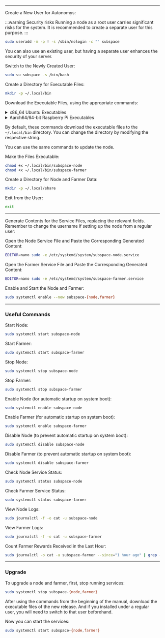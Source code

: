 

--- 

Create a New User for Autonomys:

:::warning Security risks
Running a node as a root user carries significant risks for the system. 
It is recommended to create a separate user for this purpose.
:::

```bash
sudo useradd -m -p ! -s /sbin/nologin -c "" subspace
```

You can also use an existing user, but having a separate user enhances the security of your server.

Switch to the Newly Created User:
```bash
sudo su subspace -s /bin/bash
```

Create a Directory for Executable Files:

```bash
mkdir -p ~/.local/bin
```

Download the Executable Files, using the appropriate commands:

<details>
   <summary>
    x86_64 Ubuntu Executables
    </summary>
    <details>
        <summary>
        Version 2 - for older processors since ~2009 and some old VMs
        </summary>
		Node:
		```bash
		wget -O ~/.local/bin/subspace-node https://github.com/autonomys/subspace/releases/download/mainnet-2025-jan-14/subspace-node-ubuntu-x86_64-v2-mainnet-2025-jan-14
		```
		Farmer:
		```bash
		wget -O ~/.local/bin/subspace-farmer https://github.com/autonomys/subspace/releases/download/mainnet-2025-jan-14/subspace-farmer-ubuntu-x86_64-v2-mainnet-2025-jan-14
		```
    </details>
    <details>
        <summary>
        Version skylake - For newer processors since ~2015
        </summary>
		Node:
		```bash
		wget -O ~/.local/bin/subspace-node https://github.com/autonomys/subspace/releases/download/mainnet-2025-jan-14/subspace-node-ubuntu-x86_64-skylake-mainnet-2025-jan-14
		```
		Farmer:
		```bash
		wget -O ~/.local/bin/subspace-farmer https://github.com/autonomys/subspace/releases/download/mainnet-2025-jan-14/subspace-farmer-ubuntu-x86_64-skylake-mainnet-2025-jan-14
		```
    </details>
</details>

<details>
    <summary>
    Aarch64/64-bit Raspberry Pi Executables
    </summary>
	Node:
	```bash
	wget -O ~/.local/bin/subspace-node https://github.com/autonomys/subspace/releases/download/mainnet-2025-jan-14/subspace-node-ubuntu-aarch64-mainnet-2025-jan-14
	```
	Farmer:
	```bash
	wget -O ~/.local/bin/subspace-farmer https://github.com/autonomys/subspace/releases/download/mainnet-2025-jan-14/subspace-farmer-ubuntu-aarch64-mainnet-2025-jan-14
	```
</details>

By default, these commands download the executable files to the `~/.local/bin` directory. 
You can change the directory by modifying the respective string.

You can use the same commands to update the node.

Make the Files Executable:
```bash
chmod +x ~/.local/bin/subspace-node
chmod +x ~/.local/bin/subspace-farmer
```

Create a Directory for Node and Farmer Data:
```bash
mkdir -p ~/.local/share
```

Exit from the User:
```bash
exit
```

---

Generate Contents for the Service Files, replacing the relevant fields. 
Remember to change the username if setting up the node from a regular user:

<AdvancedSystemdServiceFileGenerator />

Open the Node Service File and Paste the Corresponding Generated Content:
```bash
EDITOR=nano sudo -e /etc/systemd/system/subspace-node.service
```

Open the Farmer Service File and Paste the Corresponding Generated Content:
```bash
EDITOR=nano sudo -e /etc/systemd/system/subspace-farmer.service
```

Enable and Start the Node and Farmer:
```bash
sudo systemctl enable --now subspace-{node,farmer}
```

---

### Useful Commands

Start Node:
```bash
sudo systemctl start subspace-node
```

Start Farmer:
```bash
sudo systemctl start subspace-farmer
```

Stop Node:
```bash
sudo systemctl stop subspace-node
```

Stop Farmer:
```bash
sudo systemctl stop subspace-farmer
```

Enable Node (for automatic startup on system boot):
```bash
sudo systemctl enable subspace-node
```

Enable Farmer (for automatic startup on system boot):
```bash
sudo systemctl enable subspace-farmer
```

Disable Node (to prevent automatic startup on system boot):
```bash
sudo systemctl disable subspace-node
```

Disable Farmer (to prevent automatic startup on system boot):
```bash
sudo systemctl disable subspace-farmer
```

Check Node Service Status:
```bash
sudo systemctl status subspace-node
```

Check Farmer Service Status:
```bash
sudo systemctl status subspace-farmer
```

View Node Logs:
```bash
sudo journalctl -f -o cat -u subspace-node
```

View Farmer Logs:
```bash
sudo journalctl -f -o cat -u subspace-farmer
```

Count Farmer Rewards Received in the Last Hour:
```bash
sudo journalctl -o cat -u subspace-farmer --since="1 hour ago" | grep -i "Successfully signed reward hash" | wc -l
```

---

### Upgrade

To upgrade a node and farmer, first, stop running services:
```bash
sudo systemctl stop subspace-{node,farmer}
```

After using the commands from the beginning of the manual, download the executable files of the new release.
And if you installed under a regular user, you will need to switch to that user beforehand.

Now you can start the services:
```bash
sudo systemctl start subspace-{node,farmer}
```